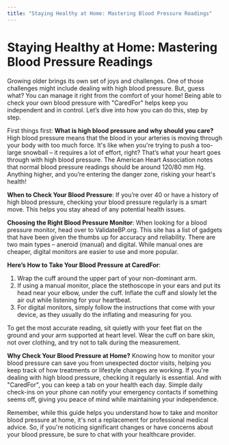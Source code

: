 ```yaml
---
title: "Staying Healthy at Home: Mastering Blood Pressure Readings"
---
```


# Staying Healthy at Home: Mastering Blood Pressure Readings

Growing older brings its own set of joys and challenges. One of those challenges might include dealing with high blood pressure. But, guess what? You can manage it right from the comfort of your home! Being able to check your own blood pressure with "CaredFor" helps keep you independent and in control. Let’s dive into how you can do this, step by step.

First things first: **What is high blood pressure and why should you care?** High blood pressure means that the blood in your arteries is moving through your body with too much force. It's like when you're trying to push a too-large snowball – it requires a lot of effort, right? That’s what your heart goes through with high blood pressure. The American Heart Association notes that normal blood pressure readings should be around 120/80 mm Hg. Anything higher, and you’re entering the danger zone, risking your heart's health!

**When to Check Your Blood Pressure**: If you’re over 40 or have a history of high blood pressure, checking your blood pressure regularly is a smart move. This helps you stay ahead of any potential health issues. 

**Choosing the Right Blood Pressure Monitor**: When looking for a blood pressure monitor, head over to ValidateBP.org. This site has a list of gadgets that have been given the thumbs up for accuracy and reliability. There are two main types – aneroid (manual) and digital. While manual ones are cheaper, digital monitors are easier to use and more popular.

**Here’s How to Take Your Blood Pressure at CaredFor**:
1. Wrap the cuff around the upper part of your non-dominant arm.
2. If using a manual monitor, place the stethoscope in your ears and put its head near your elbow, under the cuff. Inflate the cuff and slowly let the air out while listening for your heartbeat.
3. For digital monitors, simply follow the instructions that come with your device, as they usually do the inflating and measuring for you.

To get the most accurate reading, sit quietly with your feet flat on the ground and your arm supported at heart level. Wear the cuff on bare skin, not over clothing, and try not to talk during the measurement.

**Why Check Your Blood Pressure at Home?**  Knowing how to monitor your blood pressure can save you from unexpected doctor visits, helping you keep track of how treatments or lifestyle changes are working. If you're dealing with high blood pressure, checking it regularly is essential. And with "CaredFor", you can keep a tab on your health each day. Simple daily check-ins on your phone can notify your emergency contacts if something seems off, giving you peace of mind while maintaining your independence.

Remember, while this guide helps you understand how to take and monitor blood pressure at home, it's not a replacement for professional medical advice. So, if you're noticing significant changes or have concerns about your blood pressure, be sure to chat with your healthcare provider.

